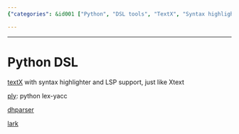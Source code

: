 ```yaml
---
{"categories": &id001 ["Python", "DSL tools", "TextX", "Syntax highlighting", "LSP support", "Ply", "Lex-yacc functionality", "DhParser", "Lark Parser"], "category": "Domain-specific languages (DSL)", "date": "2023-12-22 23:52:59", "description": "This article provides an overview of several Python-based domain-specific language (DSL) tools, such as TextX with syntax highlighting and LSP support, Ply offering lex-yacc functionality, DhParser, and Lark Parser. These tools are designed to help developers create and analyze DSLs efficiently within the Python ecosystem.", "tags": *id001, "title": "Python DSL"}

---
```


------

# Python DSL

[textX](https://github.com/textX/textX) with syntax highlighter and LSP support, just like Xtext

[ply](https://ply.readthedocs.io/en/latest/ply.html): python lex-yacc

[dhparser](https://pypi.org/project/dhparser/)

[lark](https://github.com/lark-parser/lark)

